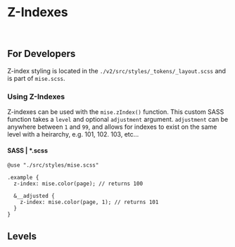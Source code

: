 



<Meta
  title="Tokens/Z-Indexes"
  parameters={{...tokenParams}}
/>

# Z-Indexes

<br/>

## For Developers

Z-index styling is located in the `./v2/src/styles/_tokens/_layout.scss` and is part of `mise.scss`.

### Using Z-Indexes

Z-indexes can be used with the `mise.zIndex()` function. This custom SASS function takes a `level` and optional `adjustment` argument. `adjustment` can be anywhere between `1` and `99`, and allows for indexes to exist on the same level with a heirarchy, e.g. 101, 102. 103, etc…

#### SASS | *.scss

```
@use "./src/styles/mise.scss"

.example {
  z-index: mise.color(page); // returns 100

  &__adjusted {
    z-index: mise.color(page, 1); // returns 101
  }
}
```

## Levels

<KeyValuePreview
  keyLabel="Level"
  keyColumnWidth="10rem"
  valueLabel="Index"
  list={ZIndexes}
/>